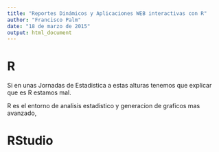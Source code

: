 ```yaml
---
title: "Reportes Dinámicos y Aplicaciones WEB interactivas con R"
author: "Francisco Palm"
date: "18 de marzo de 2015"
output: html_document
---
```


# R

Si en unas Jornadas de Estadistica a estas alturas tenemos que explicar que es R
estamos mal.

R es el entorno de analisis estadistico y generacion de graficos mas avanzado,


# RStudio



# 
